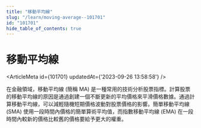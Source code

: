 ```yaml
---
title: "移動平均線"
slug: "/learn/moving-average--101701"
id: "101701"
hide_table_of_contents: true
---
```



# 移動平均線

<ArticleMeta id={101701} updatedAt={'2023-09-26 13:58:58'} />
<div className='border-solid border-b border-t-0 my-4 border-[var(--ifm-color-gray-300)]' />

在金融領域，移動平均線 (簡稱 MA) 是一種常用的技術分析股票指標。計算股票的移動平均線的原因是通過創建一個不斷更新的平均價格來平滑價格數據。通過計算移動平均線，可以減輕隨機短期價格波動對股票價格的影響。簡單移動平均線 (SMA) 使用一段時間內價格的簡單算術平均值，而指數移動平均線 (EMA) 在一段時間內較新的價格比較舊的價格要給予更大的權重。
